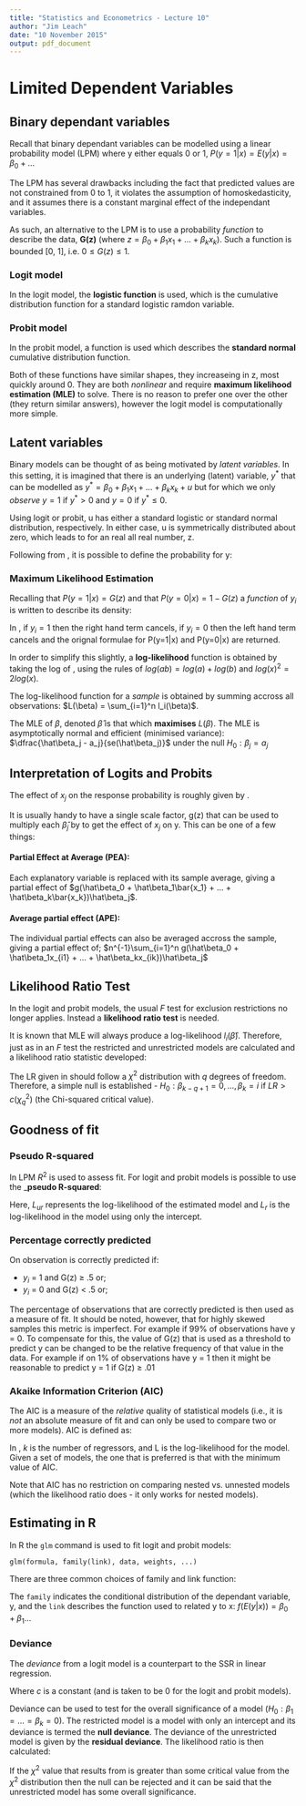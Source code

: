 ```yaml
---
title: "Statistics and Econometrics - Lecture 10"
author: "Jim Leach"
date: "10 November 2015"
output: pdf_document
---
```


# Limited Dependent Variables

## Binary dependant variables

Recall that binary dependant variables can be modelled using a linear probability model (LPM) where y either equals 0 or 1, $P(y = 1 | x) = E(y|x) = \beta_0 + ...$

The LPM has several drawbacks including the fact that predicted values are not constrained from 0 to 1, it violates the assumption of homoskedasticity, and it assumes there is a constant marginal effect of the independant variables.

As such, an alternative to the LPM is to use a probability _function_ to describe the data, __G(z)__ (where $z = \beta_0 + \beta_1x_1 + ... + \beta_kx_k$). Such a function is bounded [0, 1], i.e. $0\leq G(z) \leq 1$.

### Logit model

In the logit model, the __logistic function__ is used, which is the cumulative distribution function for a standard logistic ramdon variable.

\begin{equation} \label{eq:logit}
G(z) = \dfrac{exp(z)}{1+exp(z)}
\end{equation}

### Probit model

In the probit model, a function is used which describes the __standard normal__ cumulative distribution function.

\begin{equation} \label{eq:probit}
G(z) = \Phi(z) = \int_{-\inf}^z \dfrac{1}{\sqrt{2\pi}}exp(-\dfrac{v^2}{2})dv
\end{equation}

Both of these functions have similar shapes, they increaseing in z, most quickly around 0. They are both _nonlinear_ and require __maximum likelihood estimation (MLE)__ to solve. There is no reason to prefer one over the other (they return similar answers), however the logit model is computationally more simple.

## Latent variables

Binary models can be thought of as being motivated by _latent variables_. In this setting, it is imagined that there is an underlying (latent) variable, $y^*$ that can be modelled as $y^* = \beta_0 + \beta_1x_1 + ... + \beta_kx_k + u$ but for which we only _observe_ $y=1$ if $y^* > 0$ and $y=0$ if $y^*\leq 0$. 

Using logit or probit, u has either a standard logistic or standard normal distribution, respectively. In either case, u is symmetrically distributed about zero, which leads to \eqref{eq:equality} for an real all real number, z.

\begin{equation} \label{eq:equality}
1-G(-z) = G(z)
\end{equation}

Following from \eqref{eq:equality}, it is possible to define the probability for y:

\begin{equation} \label{eq:prob}
\begin{split}
P(y = 1 | x) = P(y^* > 0) \\
= P(\beta_0 + \beta_1x_1 + ... + \beta_kx_k + u > 0) \\
= P(u > -(\beta_0 + \beta_1x_1 + ... + \beta_kx_k)) \\
= 1-G[-(\beta_0 + \beta_1x_1 + ... + \beta_kx_k)] \\
= G(\beta_0 + \beta_1x_1 + ... + \beta_kx_k)
\end{split}
\end{equation}

### Maximum Likelihood Estimation

Recalling that $P(y=1|x) = G(z)$ and that $P(y=0|x) = 1-G(z)$ a _function_ of $y_i$ is written to describe its density:

\begin{equation} \label{eq:f_y}
f(y|x_i; \beta) = [G(z_i)]^{y_i}.[1-G(z_i)]^{1-y_i}
\end{equation}

In \eqref{eq:f_y}, if $y_i = 1$ then the right hand term cancels, if $y_i = 0$ then the left hand term cancels and the orignal formulae for P(y=1|x) and P(y=0|x) are returned. 

In order to simplify this slightly, a __log-likelihood__ function is obtained by taking the log of \eqref{eq:f_y}, using the rules of $log(ab) = log(a) + log(b)$ and $log(x)^2 = 2log(x)$.

\begin{equation} \label{eq:ll}
\begin{split}
log(f(y|x_i, \beta)) = log[(G(z_i))^{y_i}.(1-G(z_i))^{1-y_i}] \\
l_i(\beta) = log[G(z_i)^{y_i}] + log[(1-G(z_i))^{1-y_i}] \\
l_i(\beta) = y_i log[G(z_i)] + (1-y_i)[1-G(z_i)]
\end{split}
\end{equation}

The log-likelihood function for a _sample_ is obtained by summing  \eqref{eq:ll} accross all observations: $L(\beta) = \sum_{i=1}^n l_i(\beta)$.

The MLE of $\beta$, denoted $\hat\beta$ is that which __maximises__ $L(\beta)$. The MLE is asymptotically normal and efficient (minimised variance): $\dfrac{\hat\beta_j - a_j}{se(\hat\beta_j)}$ under the null $H_0: \beta_j = a_j$

## Interpretation of Logits and Probits

The effect of $x_j$ on the response probability is roughly given by \eqref{eq:effect}.

\begin{equation} \label{eq:effect}
\Delta\hat{P}(y=1|x)\approx[g(\hat\beta_0 + \hat\beta_1x_1 + ... + \hat\beta_kx_k)\hat\beta_j]\Delta{x_j}
\end{equation}

It is usually handy to have a single scale factor, g(z) that can be used to multiply each $\hat\beta_j$ by to get the effect of $x_j$ on y. This can be one of a few things:

#### Partial Effect at Average (PEA): 

Each explanatory variable is replaced with its sample average, giving a partial effect of $g(\hat\beta_0 + \hat\beta_1\bar{x_1} + ... + \hat\beta_k\bar{x_k})\hat\beta_j$.

#### Average partial effect (APE):

The individual partial effects can also be averaged accross the sample, giving a partial effect of; $n^{-1}\sum_{i=1}^n g(\hat\beta_0 + \hat\beta_1x_{i1} + ... + \hat\beta_kx_{ik})\hat\beta_j$

## Likelihood Ratio Test

In the logit and probit models, the usual $F$ test for exclusion restrictions no longer applies. Instead a __likelihood ratio test__ is needed.

It is known that MLE will always produce a log-likelihood $l_i(\hat\beta)$. Therefore, just as in an $F$ test the restricted and unrestricted models are calculated and a likelihood ratio statistic developed:

\begin{equation} \label{eq:llr}
LR = 2(L_{ur} - L{r}) 
\end{equation}

The LR given in \eqref{eq:llr} should follow a $\chi^2$ distribution with $q$ degrees of freedom. Therefore, a simple null is established - $H_0 : \beta_{k-q+1} = 0, ..., \beta_k = i$ if $LR > c(\chi_q^2)$ (the Chi-squared critical value).

## Goodness of fit

### Pseudo R-squared

In LPM $R^2$ is used to assess fit. For logit and probit models is possible to use the ___pseudo R-squared__:

\begin{equation} \label{eq:psr}
1 - \dfrac{L_{ur}}{L_r}
\end{equation}

Here, $L_{ur}$ represents the log-likelihood of the estimated model and $L_r$ is the log-likelihood in the model using only the intercept. 

### Percentage correctly predicted

On observation is correctly predicted if:

* $y_i$ = 1 and G(z) $\geq$ .5 or;
* $y_i$ = 0 and G(z) < .5 or;

The percentage of observations that are correctly predicted is then used as a measure of fit. It should be noted, however, that for highly skewed samples this metric is imperfect. For example if 99% of observations have y = 0. To compensate for this, the value of G(z) that is used as a threshold to predict y can be changed to be the relative frequency of that value in the data. For example if on 1% of observations have y = 1 then it might be reasonable to predict y = 1 if G(z) $\geq$ .01

### Akaike Information Criterion (AIC)

The AIC is a measure of the _relative_ quality of statistical models (i.e., it is _not_ an absolute measure of fit and can only be used to compare two or more models). AIC is defined as:

\begin{equation} \label{eq:aic}
AIC = 2(k+1) - 2L
\end{equation}

In \eqref{eq:aic}, $k$ is the number of regressors, and L is the log-likelihood for the model. Given a set of models, the one that is preferred is that with the minimum value of AIC.

Note that AIC has no restriction on comparing nested vs. unnested models (which the likelihood ratio does - it only works for nested models).

## Estimating in R

In R the `glm` command is used to fit logit and probit models:

`glm(formula, family(link), data, weights, ...)`

There are three common choices of family and link function:

\begin{center}
  \begin{tabular}{c c c}
   Family & Link & Model \\ \hline
   gaussian & identity & linear regression\\
   binomial & logit, probit & logit, probit model\\
   poisson & log & poisson model
  \end{tabular}
\end{center}

The `family` indicates the conditional distribution of the dependant variable, y, and the `link` describes the function used to related y to x: $f(E(y|x)) = \beta_0 + \beta_1...$

### Deviance

The _deviance_ from a logit model is a counterpart to the SSR in linear regression. 

\begin{equation} \label{eq:dev}
-2L(\hat\beta) + c
\end{equation}

Where $c$ is a constant (and is taken to be 0 for the logit and probit models).

Deviance can be used to test for the overall significance of a model ($H_0 : \beta_1 = ... = \beta_k = 0$). The restricted model is a model with only an intercept and its deviance is termed the __null deviance__. The deviance of the unrestricted model is given by the __residual deviance__. The likelihood ratio is then calculated:

\begin{equation} \label{eq:signif}
LR = 2(L_{ur} - L_r) = deviance_{null} - deviance_{residual}
\end{equation}

If the $\chi^2$ value that results from \eqref{eq:signif} is greater than some critical value from the $\chi^2$ distribution then the null can be rejected and it can be said that the unrestricted model has some overall significance.